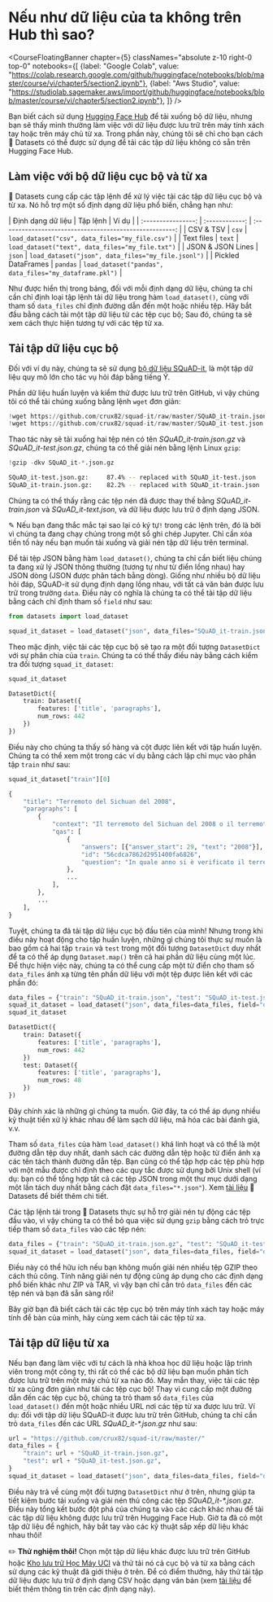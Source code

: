 # Nếu như dữ liệu của ta không trên Hub thì sao?

<CourseFloatingBanner chapter={5}
  classNames="absolute z-10 right-0 top-0"
  notebooks={[
    {label: "Google Colab", value: "https://colab.research.google.com/github/huggingface/notebooks/blob/master/course/vi/chapter5/section2.ipynb"},
    {label: "Aws Studio", value: "https://studiolab.sagemaker.aws/import/github/huggingface/notebooks/blob/master/course/vi/chapter5/section2.ipynb"},
]} />

Bạn biết cách sử dụng [Hugging Face Hub](https://huggingface.co/datasets) để tải xuống bộ dữ liệu, nhưng bạn sẽ thấy mình thường làm việc với dữ liệu được lưu trữ trên máy tính xách tay hoặc trên máy chủ từ xa. Trong phần này, chúng tôi sẽ chỉ cho bạn cách 🤗 Datasets có thể được sử dụng để tải các tập dữ liệu không có sẵn trên Hugging Face Hub.

<Youtube id="HyQgpJTkRdE"/>

## Làm việc với bộ dữ liệu cục bộ và từ xa

🤗 Datasets cung cấp các tập lệnh để xử lý việc tải các tập dữ liệu cục bộ và từ xa. Nó hỗ trợ một số định dạng dữ liệu phổ biến, chẳng hạn như:

|    Định dạng dữ liệu     | 
Tập lệnh |                         Ví dụ                         |
| :----------------: | :------------: | :-----------------------------------------------------: |
|     CSV & TSV      |     `csv`      |     `load_dataset("csv", data_files="my_file.csv")`     |
|     Text files     |     `text`     |    `load_dataset("text", data_files="my_file.txt")`     |
| JSON & JSON Lines  |     `json`     |   `load_dataset("json", data_files="my_file.jsonl")`    |
| Pickled DataFrames |    `pandas`    | `load_dataset("pandas", data_files="my_dataframe.pkl")` |

Như được hiển thị trong bảng, đối với mỗi định dạng dữ liệu, chúng ta chỉ cần chỉ định loại tập lệnh tải dữ liệu trong hàm `load_dataset()`, cùng với tham số `data_files` chỉ định đường dẫn đến một hoặc nhiều tệp. Hãy bắt đầu bằng cách tải một tập dữ liệu từ các tệp cục bộ; Sau đó, chúng ta sẽ xem cách thực hiện tương tự với các tệp từ xa.

## Tải tập dữ liệu cục bộ

Đối với ví dụ này, chúng ta sẽ sử dụng [bộ dữ liệu SQuAD-it](https://github.com/crux82/squad-it/), là một tập dữ liệu quy mô lớn cho tác vụ hỏi đáp bằng tiếng Ý.

Phần dữ liệu huấn luyện và kiểm thử được lưu trữ trên GitHub, vì vậy chúng tôi có thể tải chúng xuống bằng lệnh `wget` đơn giản:

```python
!wget https://github.com/crux82/squad-it/raw/master/SQuAD_it-train.json.gz
!wget https://github.com/crux82/squad-it/raw/master/SQuAD_it-test.json.gz
```

Thao tác này sẽ tải xuống hai tệp nén có tên *SQuAD_it-train.json.gz* và *SQuAD_it-test.json.gz*, chúng ta có thể giải nén bằng lệnh Linux `gzip`:

```python
!gzip -dkv SQuAD_it-*.json.gz
```

```bash
SQuAD_it-test.json.gz:	   87.4% -- replaced with SQuAD_it-test.json
SQuAD_it-train.json.gz:	   82.2% -- replaced with SQuAD_it-train.json
```

Chúng ta có thể thấy rằng các tệp nén đã được thay thế bằng _SQuAD_it-train.json_ và _SQuAD_it-text.json_, và dữ liệu được lưu trữ ở định dạng JSON.

<Tip>

✎ Nếu bạn đang thắc mắc tại sao lại có ký tự`!` trong các lệnh trên, đó là bởi vì chúng ta đang chạy chúng trong một sổ ghi chép Jupyter. Chỉ cần xóa tiền tố này nếu bạn muốn tải xuống và giải nén tập dữ liệu trên terminal.

</Tip>

Để tải tệp JSON bằng hàm `load_dataset()`, chúng ta chỉ cần biết liệu chúng ta đang xử lý JSON thông thường (tương tự như từ điển lồng nhau) hay JSON dòng (JSON được phân tách bằng dòng). Giống như nhiều bộ dữ liệu hỏi đáp, SQuAD-it sử dụng định dạng lồng nhau, với tất cả văn bản được lưu trữ trong trường `data`. Điều này có nghĩa là chúng ta có thể tải tập dữ liệu bằng cách chỉ định tham số `field` như sau:

```py
from datasets import load_dataset

squad_it_dataset = load_dataset("json", data_files="SQuAD_it-train.json", field="data")
```

Theo mặc định, việc tải các tệp cục bộ sẽ tạo ra một đối tượng `DatasetDict` với sự phân chia của `train`. Chúng ta có thể thấy điều này bằng cách kiểm tra đối tượng `squad_it_dataset`:

```py
squad_it_dataset
```

```python out
DatasetDict({
    train: Dataset({
        features: ['title', 'paragraphs'],
        num_rows: 442
    })
})
```

Điều này cho chúng ta thấy số hàng và cột được liên kết với tập huấn luyện. Chúng ta có thể xem một trong các ví dụ bằng cách lập chỉ mục vào phần tập `train` như sau:

```py
squad_it_dataset["train"][0]
```

```python out
{
    "title": "Terremoto del Sichuan del 2008",
    "paragraphs": [
        {
            "context": "Il terremoto del Sichuan del 2008 o il terremoto...",
            "qas": [
                {
                    "answers": [{"answer_start": 29, "text": "2008"}],
                    "id": "56cdca7862d2951400fa6826",
                    "question": "In quale anno si è verificato il terremoto nel Sichuan?",
                },
                ...
            ],
        },
        ...
    ],
}
```

Tuyệt, chúng ta đã tải tập dữ liệu cục bộ đầu tiên của mình! Nhưng trong khi điều này hoạt động cho tập huấn luyện, những gì chúng tôi thực sự muốn là bao gồm cả hai tập `train` và `test` trong một đối tượng `DatasetDict` duy nhất để ta có thể áp dụng `Dataset.map()` trên cả hai phần dữ liệu cùng một lúc. Để thực hiện việc này, chúng ta có thể cung cấp một từ điển cho tham số `data_files` ánh xạ từng tên phần dữ liệu với một tệp được liên kết với các phần đó:

```py
data_files = {"train": "SQuAD_it-train.json", "test": "SQuAD_it-test.json"}
squad_it_dataset = load_dataset("json", data_files=data_files, field="data")
squad_it_dataset
```

```python out
DatasetDict({
    train: Dataset({
        features: ['title', 'paragraphs'],
        num_rows: 442
    })
    test: Dataset({
        features: ['title', 'paragraphs'],
        num_rows: 48
    })
})
```
Đây chính xác là những gì chúng ta muốn. Giờ đây, ta có thể áp dụng nhiều kỹ thuật tiền xử lý khác nhau để làm sạch dữ liệu, mã hóa các bài đánh giá, v.v.

<Tip>

Tham số `data_files` của hàm `load_dataset()` khá linh hoạt và có thể là một đường dẫn tệp duy nhất, danh sách các đường dẫn tệp hoặc từ điển ánh xạ các tên tách thành đường dẫn tệp. Bạn cũng có thể tập hợp các tệp phù hợp với một mẫu được chỉ định theo các quy tắc được sử dụng bởi Unix shell (ví dụ: bạn có thể tổng hợp tất cả các tệp JSON trong một thư mục dưới dạng một lần tách duy nhất bằng cách đặt `data_files="*.json"`). Xem [tài liệu](https://huggingface.co/docs/datasets/loading.html#local-and-remote-files) 🤗 Datasets để biết thêm chi tiết.

</Tip>

Các tập lệnh tải trong 🤗 Datasets thực sự hỗ trợ giải nén tự động các tệp đầu vào, vì vậy chúng ta có thể bỏ qua việc sử dụng `gzip` bằng cách trỏ trực tiếp tham số `data_files` vào các tệp nén:

```py
data_files = {"train": "SQuAD_it-train.json.gz", "test": "SQuAD_it-test.json.gz"}
squad_it_dataset = load_dataset("json", data_files=data_files, field="data")
```

Điều này có thể hữu ích nếu bạn không muốn giải nén nhiều tệp GZIP theo cách thủ công. Tính năng giải nén tự động cũng áp dụng cho các định dạng phổ biến khác như ZIP và TAR, vì vậy bạn chỉ cần trỏ `data_files` đến các tệp nén và bạn đã sẵn sàng rồi!

Bây giờ bạn đã biết cách tải các tệp cục bộ trên máy tính xách tay hoặc máy tính để bàn của mình, hãy cùng xem cách tải các tệp từ xa.

## Tải tập dữ liệu từ xa

Nếu bạn đang làm việc với tư cách là nhà khoa học dữ liệu hoặc lập trình viên trong một công ty, thì rất có thể các bộ dữ liệu bạn muốn phân tích được lưu trữ trên một máy chủ từ xa nào đó. May mắn thay, việc tải các tệp từ xa cũng đơn giản như tải các tệp cục bộ! Thay vì cung cấp một đường dẫn đến các tệp cục bộ, chúng ta trỏ tham số `data_files` của `load_dataset()` đến một hoặc nhiều URL nơi các tệp từ xa được lưu trữ. Ví dụ: đối với tập dữ liệu SQuAD-it được lưu trữ trên GitHub, chúng ta chỉ cần trỏ `data_files` đến các URL _SQuAD_it-*.json.gz_ như sau:

```py
url = "https://github.com/crux82/squad-it/raw/master/"
data_files = {
    "train": url + "SQuAD_it-train.json.gz",
    "test": url + "SQuAD_it-test.json.gz",
}
squad_it_dataset = load_dataset("json", data_files=data_files, field="data")
```

Điều này trả về cùng một đối tượng `DatasetDict` như ở trên, nhưng giúp ta tiết kiệm bước tải xuống và giải nén thủ công các tệp  _SQuAD_it-*.json.gz_. Điều này tổng kết bước đột phá của chúng ta vào các cách khác nhau để tải các tập dữ liệu không được lưu trữ trên Hugging Face Hub. Giờ ta đã có một tập dữ liệu để nghịch, hãy bắt tay vào các kỹ thuật sắp xếp dữ liệu khác nhau thôi!

<Tip>

✏️ **Thử nghiệm thôi!** Chọn một tập dữ liệu khác được lưu trữ trên GitHub hoặc [Kho lưu trữ Học Máy UCI](https://archive.ics.uci.edu/ml/index.php) và thử tải nó cả cục bộ và từ xa bằng cách sử dụng các kỹ thuật đã giới thiệu ở trên. Để có điểm thưởng, hãy thử tải tập dữ liệu được lưu trữ ở định dạng CSV hoặc dạng văn bản (xem [tài liệu](https://huggingface.co/docs/datasets/loading.html#local-and-remote-files) để biết thêm thông tin trên các định dạng này).

</Tip>
